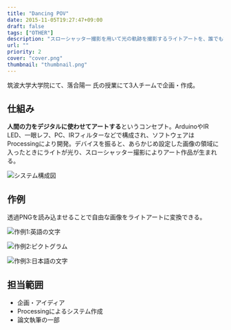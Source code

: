 ```yaml
---
title: "Dancing POV"
date: 2015-11-05T19:27:47+09:00
draft: false
tags: ["OTHER"]
description: "スローシャッター撮影を用いて光の軌跡を撮影するライトアートを、誰でも振るだけで描けるデバイス。"
url: ""
priority: 2
cover: "cover.png"
thumbnail: "thumbnail.png"
---
```


筑波大学大学院にて、落合陽一 氏の授業にて3人チームで企画・作成。


## 仕組み
**人間の力をデジタルに使わせてアートする**というコンセプト。ArduinoやIR LED、一眼レフ、PC、IRフィルターなどで構成され、ソフトウェアはProcessingにより開発。デバイスを振ると、あらかじめ設定した画像の領域に入ったときにライトが光り、スローシャッター撮影によりアート作品が生まれる。

![システム構成図](./mechanism1.jpg)

## 作例
透過PNGを読み込ませることで自由な画像をライトアートに変換できる。

![作例1:英語の文字](./example1.jpg)

![作例2:ピクトグラム](./example2.jpg)

![作例3:日本語の文字](./example3.jpg)

## 担当範囲
* 企画・アイディア
* Processingによるシステム作成
* 論文執筆の一部
